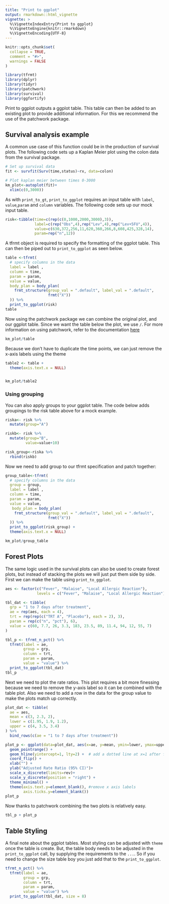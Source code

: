 ```yaml
---
title: "Print to ggplot"
output: rmarkdown::html_vignette
vignette: >
  %\VignetteIndexEntry{Print to ggplot}
  %\VignetteEngine{knitr::rmarkdown}
  %\VignetteEncoding{UTF-8}
---
```


```r
knitr::opts_chunk$set(
  collapse = TRUE,
  comment = "#>",
  warnings = FALSE
)
```

```r
library(tfrmt)
library(dplyr)
library(tidyr)
library(patchwork)
library(survival)
library(ggfortify)
```

Print to ggplot outputs a ggplot table. This table can then be added to an existing plot to provide additional information. For this we recommend the use of the patchwork package.

## Survival analysis example

A common use case of this function could be in the production of survival plots. The following code sets up a Kaplan Meier plot using the colon data from the survival package. 

```r
# Set up survival data
fit <- survfit(Surv(time,status)~rx, data=colon)

# Plot kaplan meier between times 0-3000
km_plot<-autoplot(fit)+
  xlim(c(0,3000))
```

As with `print_to_gt`, `print_to_ggplot` requires an input table with `label`, `value`,`param` and `column` variables.  The following code sets up our mock input table. 

```r
risk<-tibble(time=c(rep(c(0,1000,2000,3000),3)),
             label=c(rep("Obs",4),rep("Lev",4),rep("Lev+5FU",4)),
             value=c(630,372,256,11,620,360,266,8,608,425,328,14),
             param=rep("n",12))
```

A tfrmt object is required to specify the formatting of the ggplot table. This can then be piped out to `print_to_ggplot` as seen below. 

```r
table <-tfrmt(
  # specify columns in the data
  label = label ,
  column = time,
  param = param,
  value = value,
  body_plan = body_plan(
    frmt_structure(group_val = ".default", label_val = ".default",
                   frmt("X"))
  )) %>%
  print_to_ggplot(risk)
table
```

Now using the patchwork package we can combine the original plot, and our ggplot table. Since we want the table below the plot, we use `/`. For more information on using patchwork, refer to the documentation [here](https://cran.r-project.org/web/packages/patchwork/vignettes/patchwork.html)

```r
km_plot/table
```

Because we don't have to duplicate the time points, we can just remove the x-axis labels using the theme
```r
table2 <- table +
  theme(axis.text.x = NULL)


km_plot/table2
```

### Using grouping

You can also apply groups to your ggplot table. The code below adds groupings to the risk table above for a mock example. 

```r
riska<- risk %>%
  mutate(group="A")

riskb<- risk %>%
  mutate(group="B",
         value=value+10)

risk_group<-riska %>%
  rbind(riskb)
```

Now we need to add group to our tfrmt specification and patch together:

```r

group_table<-tfrmt(
  # specify columns in the data
  group = group,
  label = label ,
  column = time,
  param = param,
  value = value,
   body_plan = body_plan(
    frmt_structure(group_val = ".default", label_val = ".default",
                   frmt("X"))
  )) %>% 
  print_to_ggplot(risk_group) +
  theme(axis.text.x = NULL)

km_plot/group_table

```
## Forest Plots

The same logic used in the survival plots can also be used to create forest plots, but instead of stacking the plots we will just put them side by side. First we can make the table using `print_to_ggplot`. 


```r
aes <- factor(c("Fever", "Malaise", "Local Allergic Reaction"),
              levels = c("Fever", "Malaise", "Local Allergic Reaction"))

tbl_dat <- tibble(
  grp = "1 to 7 days after treatment",
  ae = rep(aes, each = 4),
  trt = rep(rep(c("TRT A", "Placebo"), each = 2), 3),
  param = rep(c("n", "pct"), 6),
  value = c(60, 7.7, 26, 3.3, 183, 23.5, 89, 11.4, 94, 12, 55, 7)
)

tbl_p <- tfrmt_n_pct() %>% 
  tfrmt(label = ae,
        group = grp,
        column = trt,
        param = param, 
        value = "value") %>% 
  print_to_ggplot(tbl_dat)
tbl_p

```


Next we need to plot the rate ratios. This plot requires a bit more finessing because we need to remove the y-axis label so it can be combined with the table plot. Also we need to add a row in the data for the group value to make the plots match up correctly.   
```r

plot_dat <- tibble(
  ae = aes,
  mean = c(3, 2.3, 2),
  lower = c(1.95, 1.9, 1.2),
  upper = c(4, 3.5, 3.4)
) %>% 
  bind_rows(c(ae = "1 to 7 days after treatment"))

plot_p <- ggplot(data=plot_dat, aes(x=ae, y=mean, ymin=lower, ymax=upper)) +
  geom_pointrange() + 
  geom_hline(yintercept=1, lty=2) +  # add a dotted line at x=1 after flip
  coord_flip() +
  xlab("") +
  ylab("Adjusted Rate Ratio (95% CI)")+
  scale_x_discrete(limits=rev)+
  scale_y_discrete(position = "right") + 
  theme_minimal() +
  theme(axis.text.y=element_blank(), #remove x axis labels
        axis.ticks.y=element_blank())
plot_p
```

Now thanks to patchwork combining the two plots is relatively easy. 

```r
tbl_p + plot_p
```

## Table Styling

A final note about the ggplot tables. Most styling can be adjusted with `theme` once the table is create. But, the table body needs to be adjusted in the `print_to_ggplot` call, by supplying the requirements to the `...`. So if you need to change the size table boy you just add that to the `print_to_ggplot`. 
```r
tfrmt_n_pct() %>% 
  tfrmt(label = ae,
        group = grp,
        column = trt,
        param = param, 
        value = "value") %>% 
  print_to_ggplot(tbl_dat, size = 8)
```

